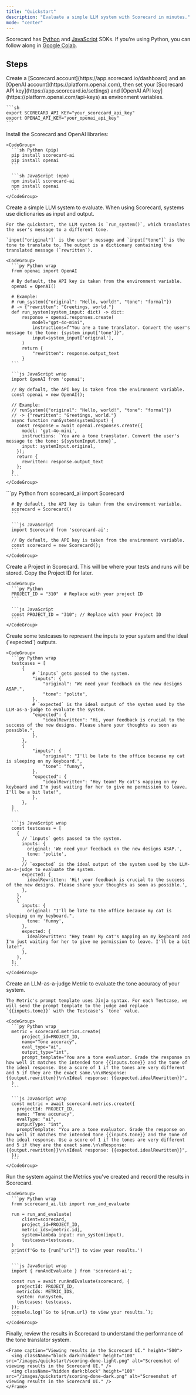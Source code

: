 ```yaml
---
title: "Quickstart"
description: "Evaluate a simple LLM system with Scorecard in minutes."
mode: "center"
---
```


Scorecard has [Python](https://pypi.org/project/scorecard-ai) and [JavaScript](https://www.npmjs.com/package/scorecard-ai) SDKs. If you're using Python, you can follow along in [Google Colab](https://colab.research.google.com/drive/1A53j48o75Decrjz7WzDVP62XeDEKCHHP).

## Steps

<Steps>
  <Step title="Setup accounts">
    Create a [Scorecard account](https://app.scorecard.io/dashboard) and an [OpenAI account](https://platform.openai.com), then set your [Scorecard API key](https://app.scorecard.io/settings) and [OpenAI API key](https://platform.openai.com/api-keys) as environment variables.

    ```sh
    export SCORECARD_API_KEY="your_scorecard_api_key"
    export OPENAI_API_KEY="your_openai_api_key"
    ```
  </Step>

  <Step title="Install SDKs">
    Install the Scorecard and OpenAI libraries:

    <CodeGroup>
      ```sh Python (pip)
      pip install scorecard-ai
      pip install openai
      ```

      ```sh JavaScript (npm)
      npm install scorecard-ai
      npm install openai
      ```
    </CodeGroup>
  </Step>

  <Step title="Create simple LLM system">
    Create a simple LLM system to evaluate. When using Scorecard, systems use dictionaries as input and output.
    
    For the quickstart, the LLM system is `run_system()`, which translates the user's message to a different tone.
    
    `input["original"]` is the user's message and `input["tone"]` is the tone to translate to. The output is a dictionary containing the translated message (`rewritten`).

    <CodeGroup>
      ```py Python wrap
      from openai import OpenAI
      
      # By default, the API key is taken from the environment variable.
      openai = OpenAI()
      
      # Example:
      # run_system({"original": "Hello, world!", "tone": "formal"})
      # -> {"rewritten": "Greetings, world."}
      def run_system(system_input: dict) -> dict:
          response = openai.responses.create(
              model="gpt-4o-mini",
              instructions=f"You are a tone translator. Convert the user's message to the tone: {system_input['tone']}",
              input=system_input['original'],
          )
          return {
              "rewritten": response.output_text
          }
      ```

      ```js JavaScript wrap
      import OpenAI from 'openai';

      // By default, the API key is taken from the environment variable.
      const openai = new OpenAI();
      
      // Example:
      // runSystem({"original": "Hello, world!", "tone": "formal"})
      // -> {"rewritten": "Greetings, world."}
      async function runSystem(systemInput) {
        const response = await openai.responses.create({
          model: 'gpt-4o-mini',
          instructions: `You are a tone translator. Convert the user's message to the tone: ${systemInput.tone}`,
          input: systemInput.original,
        });
        return {
          rewritten: response.output_text
        };
      }
      ```
    </CodeGroup>
  </Step>

  <Step title="Setup Scorecard">
    <CodeGroup>
      ```py Python
      from scorecard_ai import Scorecard

      # By default, the API key is taken from the environment variable.
      scorecard = Scorecard()
      ```

      ```js JavaScript
      import Scorecard from 'scorecard-ai';

      // By default, the API key is taken from the environment variable.
      const scorecard = new Scorecard();
      ```
    </CodeGroup>
  </Step>
  
  <Step title="Create Project">
    Create a Project in Scorecard. This will be where your tests and runs will be stored. Copy the Project ID for later.

    <CodeGroup>
      ```py Python
      PROJECT_ID = "310"  # Replace with your project ID
      ```

      ```js JavaScript
      const PROJECT_ID = "310"; // Replace with your Project ID
      ```
    </CodeGroup>
  </Step>
  
  <Step title="Create Testset with Testcases">
    Create some testcases to represent the inputs to your system and the ideal (`expected`) outputs.

    <CodeGroup>
      ```py Python wrap
      testcases = [
          {
              # `inputs` gets passed to the system.
              "inputs": {
                  "original": "We need your feedback on the new designs ASAP.",
                  "tone": "polite",
              },
              # `expected` is the ideal output of the system used by the LLM-as-a-judge to evaluate the system.
              "expected": {
                  "idealRewritten": "Hi, your feedback is crucial to the success of the new designs. Please share your thoughts as soon as possible.",
              },
          },
          {
              "inputs": {
                  "original": "I'll be late to the office because my cat is sleeping on my keyboard.",
                  "tone": "funny",
              },
              "expected": {
                  "idealRewritten": "Hey team! My cat's napping on my keyboard and I'm just waiting for her to give me permission to leave. I'll be a bit late!",
              },
          },
      ]
      ```

      ```js JavaScript wrap
      const testcases = [
        {
          // `inputs` gets passed to the system.
          inputs: {
            original: 'We need your feedback on the new designs ASAP.',
            tone: 'polite',
          },
          // `expected` is the ideal output of the system used by the LLM-as-a-judge to evaluate the system.
          expected: {
            idealRewritten: 'Hi! your feedback is crucial to the success of the new designs. Please share your thoughts as soon as possible.',
          },
        },
        {
          inputs: {
            original: "I'll be late to the office because my cat is sleeping on my keyboard.",
            tone: 'funny',
          },
          expected: {
            idealRewritten: "Hey team! My cat's napping on my keyboard and I'm just waiting for her to give me permission to leave. I'll be a bit late!",
          },
        },
      ];
      ```
    </CodeGroup>
  </Step>
  
  <Step title="Create Metrics">
    Create an LLM-as-a-judge Metric to evaluate the tone accuracy of your system.
    
    The Metric's prompt template uses Jinja syntax. For each Testcase, we will send the prompt template to the judge and replace `{{inputs.tone}}` with the Testcase's `tone` value.

    <CodeGroup>
      ```py Python wrap
      metric = scorecard.metrics.create(
          project_id=PROJECT_ID,
          name="Tone accuracy",
          eval_type="ai",
          output_type="int",
          prompt_template="You are a tone evaluator. Grade the response on how well it matches the intended tone {{inputs.tone}} and the tone of the ideal response. Use a score of 1 if the tones are very different and 5 if they are the exact same.\n\nResponse: {{output.rewritten}}\n\nIdeal response: {{expected.idealRewritten}}",
      )
      ```

      ```js JavaScript wrap
      const metric = await scorecard.metrics.create({
        projectId: PROJECT_ID,
        name: "Tone accuracy",
        evalType: "ai",
        outputType: "int",
        promptTemplate: "You are a tone evaluator. Grade the response on how well it matches the intended tone {{inputs.tone}} and the tone of the ideal response. Use a score of 1 if the tones are very different and 5 if they are the exact same.\n\nResponse: {{output.rewritten}}\n\nIdeal response: {{expected.idealRewritten}}",
      });
      ```
    </CodeGroup>
  </Step>

  <Step title="Evaluate system">
    Run the system against the Metrics you've created and record the results in Scorecard.

    <CodeGroup>
      ```py Python wrap
      from scorecard_ai.lib import run_and_evaluate

      run = run_and_evaluate(
          client=scorecard,
          project_id=PROJECT_ID,
          metric_ids=[metric.id],
          system=lambda input: run_system(input),
          testcases=testcases,
      )
      print(f'Go to {run["url"]} to view your results.')
      ```

      ```js JavaScript wrap
      import { runAndEvaluate } from 'scorecard-ai';
      
      const run = await runAndEvaluate(scorecard, {
        projectId: PROJECT_ID,
        metricIds: METRIC_IDS,
        system: runSystem,
        testcases: testcases,
      });
      console.log(`Go to ${run.url} to view your results.`);
      ```
    </CodeGroup>
  </Step>

  <Step title="Analyze results">
    Finally, review the results in Scorecard to understand the performance of the tone translator system.

    <Frame caption="Viewing results in the Scorecard UI." height="500">
      <img className="block dark:hidden" height="100" src="/images/quickstart/scoring-done-light.png" alt="Screenshot of viewing results in the Scorecard UI." />
      <img className="hidden dark:block" height="100" src="/images/quickstart/scoring-done-dark.png" alt="Screenshot of viewing results in the Scorecard UI." />
    </Frame>
  </Step>
</Steps>